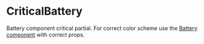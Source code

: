 
# CriticalBattery
Battery component critical partial. For correct color scheme use the [Battery component](/components/Battery) with correct props.
<ExampleComponent source="CriticalBattery/simple-example.js" name="simple example.js" />





